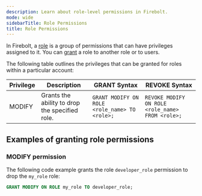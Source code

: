 ```yaml
---
description: Learn about role-level permissions in Firebolt.
mode: wide
sidebarTitle: Role Permissions
title: Role Permissions
---
```



In Firebolt, a [role](/Overview/organizations-accounts#roles) is a group of permissions that can have privileges assigned to it. You can [grant](/sql_reference/commands/access-control/grant#grant-role) a role to another role or to users.

The following table outlines the privileges that can be granted for roles within a particular account:

| Privilege             | Description                                                                 | GRANT Syntax                                                     | REVOKE Syntax                                                    |
|---------------------------|---------------------------------------------------------------------------------|----------------------------------------------------------------------|----------------------------------------------------------------------|
| MODIFY                 | Grants the ability to drop the specified role.                       | `GRANT MODIFY ON ROLE <role_name> TO <role>;`                       | `REVOKE MODIFY ON ROLE <role_name> FROM <role>;`                    |


## Examples of granting role permissions

### MODIFY permission
The following code example grants the role `developer_role` permission to drop the `my_role` role:

```sql
GRANT MODIFY ON ROLE my_role TO developer_role;
```
